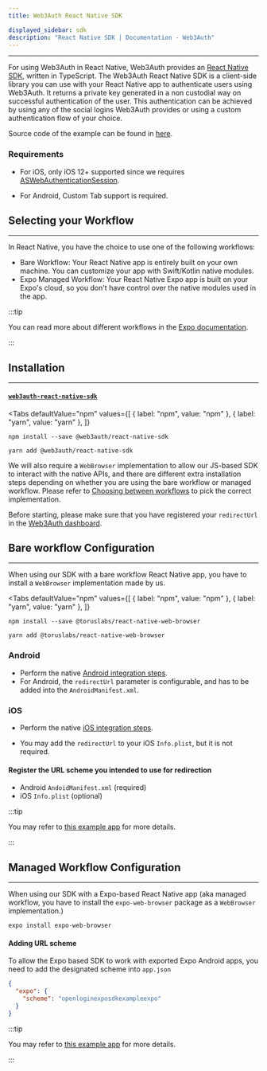 ```yaml
---
title: Web3Auth React Native SDK

displayed_sidebar: sdk
description: "React Native SDK | Documentation - Web3Auth"
---
```


---


For using Web3Auth in React Native, Web3Auth provides an [React Native SDK](https://github.com/Web3Auth/web3auth-react-native-sdk), written in
TypeScript. The Web3Auth React Native SDK is a client-side library you can use with your React Native app to authenticate users using Web3Auth. It
returns a private key generated in a non custodial way on successful authentication of the user. This authentication can be achieved by using any of
the social logins Web3Auth provides or using a custom authentication flow of your choice.

Source code of the example can be found in [here](https://github.com/Web3Auth/web3auth-react-native-sdk/tree/master/example).

### Requirements

- For iOS, only iOS 12+ supported since we requires
  [ASWebAuthenticationSession](https://developer.apple.com/documentation/authenticationservices/aswebauthenticationsession).

- For Android, Custom Tab support is required.

## Selecting your Workflow

---

In React Native, you have the choice to use one of the following workflows:

- Bare Workflow: Your React Native app is entirely built on your own machine. You can customize your app with Swift/Kotlin native modules.
- Expo Managed Workflow: Your React Native Expo app is built on your Expo's cloud, so you don't have control over the native modules used in the app.

:::tip

You can read more about different workflows in the [Expo documentation](https://docs.expo.dev/introduction/managed-vs-bare/).

:::

## Installation

---

#### [`web3auth-react-native-sdk`](https://github.com/web3auth/web3auth-react-native-sdk)

<Tabs
  defaultValue="npm"
  values={[
    { label: "npm", value: "npm" },
    { label: "yarn", value: "yarn" },
  ]}
>

<TabItem value="npm">

```shell
npm install --save @web3auth/react-native-sdk
```

</TabItem>

<TabItem value="yarn">

```shell
yarn add @web3auth/react-native-sdk
```

</TabItem>

</Tabs>

We will also require a `WebBrowser` implementation to allow our JS-based SDK to interact with the native APIs, and there are different extra
installation steps depending on whether you are using the bare workflow or managed workflow. Please refer to
[Choosing between workflows](#managed-workflow-configuration) to pick the correct implementation.

Before starting, please make sure that you have registered your `redirectUrl` in the [Web3Auth dashboard](https://dashboard.web3auth.io/).

## Bare workflow Configuration

---

When using our SDK with a bare workflow React Native app, you have to install a `WebBrowser` implementation made by us.

<Tabs
  defaultValue="npm"
  values={[
    { label: "npm", value: "npm" },
    { label: "yarn", value: "yarn" },
  ]}
>

<TabItem value="npm">

```shell
npm install --save @toruslabs/react-native-web-browser
```

</TabItem>

<TabItem value="yarn">

```shell
yarn add @toruslabs/react-native-web-browser
```

</TabItem>

</Tabs>

### Android

- Perform the native [Android integration steps](/sdk/android/).
- For Android, the `redirectUrl` parameter is configurable, and has to be added into the `AndroidManifest.xml`.

### iOS

- Perform the native [iOS integration steps](/sdk/ios).

- You may add the `redirectUrl` to your iOS `Info.plist`, but it is not required.

#### Register the URL scheme you intended to use for redirection

- Android `AndoidManifest.xml` (required)
- iOS `Info.plist` (optional)

:::tip

You may refer to [this example app](https://github.com/torusresearch/openlogin-expo-sdk-bare-demo-2) for more details.

:::

## Managed Workflow Configuration

---

When using our SDK with a Expo-based React Native app (aka managed workflow, you have to install the `expo-web-browser` package as a `WebBrowser`
implementation.)

```shell
expo install expo-web-browser
```

#### Adding URL scheme

To allow the Expo based SDK to work with exported Expo Android apps, you need to add the designated scheme into `app.json`

```json
{
  "expo": {
    "scheme": "openloginexposdkexampleexpo"
  }
}
```

:::tip

You may refer to [this example app](https://github.com/Web3Auth/web3auth-react-native-sdk/tree/master/example) for more details.

:::
